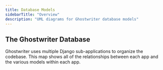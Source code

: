 ```yaml
---
title: Database Models
sidebarTitle: "Overview"
description: "UML diagrams for Ghostwriter database models"
---
```


## The Ghostwriter Database


Ghostwriter uses multiple Django sub-applications to organize the codebase. This map shows all of the relationships between each app and the various models within each app.

<Frame>
  <img src="/images/development/image-2.avif" alt=""/>
</Frame>
